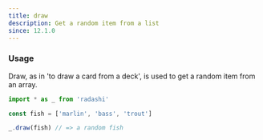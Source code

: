 ```yaml
---
title: draw
description: Get a random item from a list
since: 12.1.0
---
```


### Usage

Draw, as in 'to draw a card from a deck', is used to get a random item from an array.

```ts
import * as _ from 'radashi'

const fish = ['marlin', 'bass', 'trout']

_.draw(fish) // => a random fish
```
